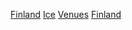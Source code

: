 [[Category:室內冰球場館|Finland]]
[[Category:芬蘭室內體育館|Ice]]
[[Category:芬蘭冰球|Venues]]
[[Category:各國冰球場館|Finland]]